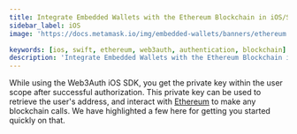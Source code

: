 ```yaml
---
title: Integrate Embedded Wallets with the Ethereum Blockchain in iOS/Swift Applications
sidebar_label: iOS
image: 'https://docs.metamask.io/img/embedded-wallets/banners/ethereum.png'

keywords: [ios, swift, ethereum, web3auth, authentication, blockchain]
description: 'Integrate Embedded Wallets with the Ethereum Blockchain in iOS/Swift Applications | Embedded Wallets'
---
```



<SEO
  title="Integrate Embedded Wallets with the Ethereum Blockchain in iOS/Swift Applications"
  description="Integrate Embedded Wallets with the Ethereum Blockchain in iOS/Swift Applications | Embedded Wallets"
  image="https://docs.metamask.io/img/embedded-wallets/banners/ethereum.png"
  slug="/embedded-wallets/connect-blockchain/evm/ethereum/ios"
/>

While using the Web3Auth iOS SDK, you get the private key within the user scope after successful authorization. This private key can be used to retrieve the user's address, and interact with [Ethereum](https://ethereum.org/) to make any blockchain calls. We have highlighted a few here for getting you started quickly on that.

<EVMInteraction />
